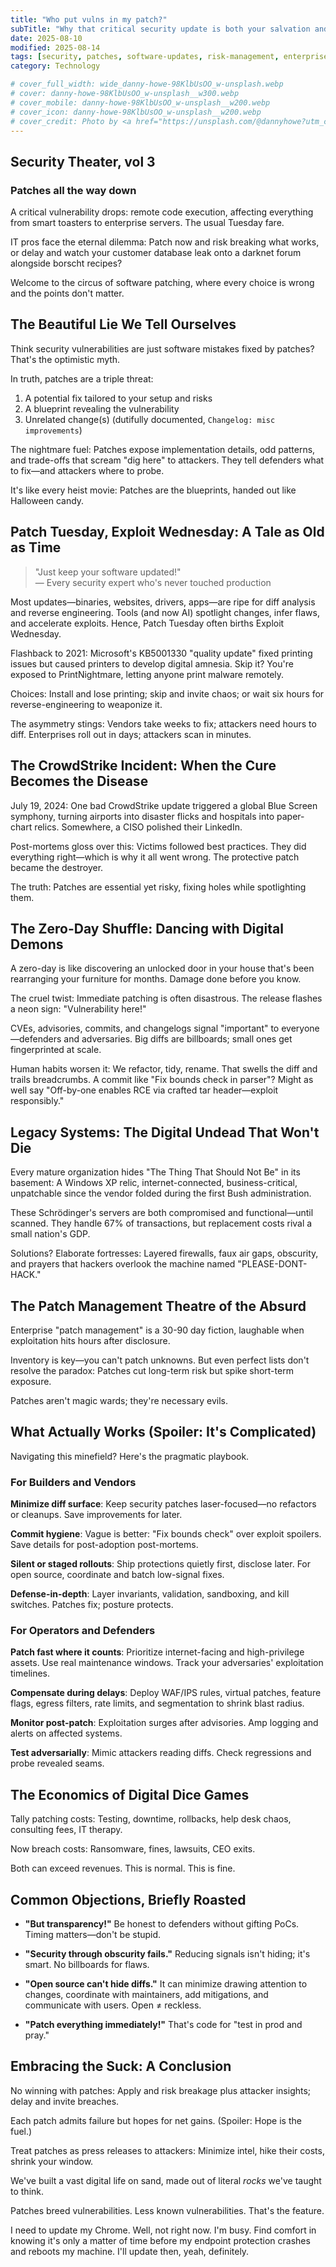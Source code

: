 ```yaml
---
title: "Who put vulns in my patch?"
subTitle: "Why that critical security update is both your salvation and your potential downfall"
date: 2025-08-10
modified: 2025-08-14
tags: [security, patches, software-updates, risk-management, enterprise-it]
category: Technology

# cover_full_width: wide_danny-howe-98KlbUsOO_w-unsplash.webp
# cover: danny-howe-98KlbUsOO_w-unsplash__w300.webp
# cover_mobile: danny-howe-98KlbUsOO_w-unsplash__w200.webp
# cover_icon: danny-howe-98KlbUsOO_w-unsplash__w200.webp
# cover_credit: Photo by <a href="https://unsplash.com/@dannyhowe?utm_content=creditCopyText&utm_medium=referral&utm_source=unsplash">Danny Howe</a> on <a href="https://unsplash.com/photos/red-and-white-neon-light-signage-98KlbUsOO_w?utm_content=creditCopyText&utm_medium=referral&utm_source=unsplash">Unsplash</a>
---
```


## Security Theater, vol 3

### Patches all the way down

A critical vulnerability drops: remote code execution, affecting everything from smart toasters to enterprise servers. The usual Tuesday fare.

IT pros face the eternal dilemma: Patch now and risk breaking what works, or delay and watch your customer database leak onto a darknet forum alongside borscht recipes?

Welcome to the circus of software patching, where every choice is wrong and the points don't matter.

## The Beautiful Lie We Tell Ourselves

Think security vulnerabilities are just software mistakes fixed by patches? That's the optimistic myth.

In truth, patches are a triple threat:

1. A potential fix tailored to your setup and risks
1. A blueprint revealing the vulnerability
1. Unrelated change(s) (dutifully documented, `Changelog: misc improvements`)

The nightmare fuel: Patches expose implementation details, odd patterns, and trade-offs that scream "dig here" to attackers. They tell defenders what to fix—and attackers where to probe.

It's like every heist movie: Patches are the blueprints, handed out like Halloween candy.

## Patch Tuesday, Exploit Wednesday: A Tale as Old as Time

> "Just keep your software updated!"  
> — Every security expert who's never touched production

Most updates—binaries, websites, drivers, apps—are ripe for diff analysis and reverse engineering. Tools (and now AI) spotlight changes, infer flaws, and accelerate exploits. Hence, Patch Tuesday often births Exploit Wednesday.

Flashback to 2021: Microsoft's KB5001330 "quality update" fixed printing issues but caused printers to develop digital amnesia. Skip it? You're exposed to PrintNightmare, letting anyone print malware remotely.

Choices: Install and lose printing; skip and invite chaos; or wait six hours for reverse-engineering to weaponize it.

The asymmetry stings: Vendors take weeks to fix; attackers need hours to diff. Enterprises roll out in days; attackers scan in minutes.

## The CrowdStrike Incident: When the Cure Becomes the Disease

July 19, 2024: One bad CrowdStrike update triggered a global Blue Screen symphony, turning airports into disaster flicks and hospitals into paper-chart relics. Somewhere, a CISO polished their LinkedIn.

Post-mortems gloss over this: Victims followed best practices. They did everything right—which is why it all went wrong. The protective patch became the destroyer.

The truth: Patches are essential yet risky, fixing holes while spotlighting them.

## The Zero-Day Shuffle: Dancing with Digital Demons

A zero-day is like discovering an unlocked door in your house that's been rearranging your furniture for months. Damage done before you know.

The cruel twist: Immediate patching is often disastrous. The release flashes a neon sign: "Vulnerability here!"

CVEs, advisories, commits, and changelogs signal "important" to everyone—defenders and adversaries. Big diffs are billboards; small ones get fingerprinted at scale.

Human habits worsen it: We refactor, tidy, rename. That swells the diff and trails breadcrumbs. A commit like "Fix bounds check in parser"? Might as well say "Off-by-one enables RCE via crafted tar header—exploit responsibly."

## Legacy Systems: The Digital Undead That Won't Die

Every mature organization hides "The Thing That Should Not Be" in its basement: A Windows XP relic, internet-connected, business-critical, unpatchable since the vendor folded during the first Bush administration.

These Schrödinger's servers are both compromised and functional—until scanned. They handle 67% of transactions, but replacement costs rival a small nation's GDP.

Solutions? Elaborate fortresses: Layered firewalls, faux air gaps, obscurity, and prayers that hackers overlook the machine named "PLEASE-DONT-HACK."

## The Patch Management Theatre of the Absurd

Enterprise "patch management" is a 30-90 day fiction, laughable when exploitation hits hours after disclosure.

Inventory is key—you can't patch unknowns. But even perfect lists don't resolve the paradox: Patches cut long-term risk but spike short-term exposure.

Patches aren't magic wards; they're necessary evils.

## What Actually Works (Spoiler: It's Complicated)

Navigating this minefield? Here's the pragmatic playbook.

### For Builders and Vendors

**Minimize diff surface**: Keep security patches laser-focused—no refactors or cleanups. Save improvements for later.

**Commit hygiene**: Vague is better: "Fix bounds check" over exploit spoilers. Save details for post-adoption post-mortems.

**Silent or staged rollouts**: Ship protections quietly first, disclose later. For open source, coordinate and batch low-signal fixes.

**Defense-in-depth**: Layer invariants, validation, sandboxing, and kill switches. Patches fix; posture protects.

### For Operators and Defenders

**Patch fast where it counts**: Prioritize internet-facing and high-privilege assets. Use real maintenance windows. Track your adversaries' exploitation timelines.

**Compensate during delays**: Deploy WAF/IPS rules, virtual patches, feature flags, egress filters, rate limits, and segmentation to shrink blast radius.

**Monitor post-patch**: Exploitation surges after advisories. Amp logging and alerts on affected systems.

**Test adversarially**: Mimic attackers reading diffs. Check regressions and probe revealed seams.

## The Economics of Digital Dice Games

Tally patching costs: Testing, downtime, rollbacks, help desk chaos, consulting fees, IT therapy.

Now breach costs: Ransomware, fines, lawsuits, CEO exits.

Both can exceed revenues. This is normal. This is fine.

## Common Objections, Briefly Roasted

- **"But transparency!"** Be honest to defenders without gifting PoCs. Timing matters—don't be stupid.

- **"Security through obscurity fails."** Reducing signals isn't hiding; it's smart. No billboards for flaws.

- **"Open source can't hide diffs."** It can minimize drawing attention to changes, coordinate with maintainers, add mitigations, and communicate with users. Open ≠ reckless.

- **"Patch everything immediately!"** That's code for "test in prod and pray."

## Embracing the Suck: A Conclusion

No winning with patches: Apply and risk breakage plus attacker insights; delay and invite breaches.

Each patch admits failure but hopes for net gains. (Spoiler: Hope is the fuel.)

Treat patches as press releases to attackers: Minimize intel, hike their costs, shrink your window.

We've built a vast digital life on sand, made out of literal _rocks_ we've taught to think.

Patches breed vulnerabilities. Less known vulnerabilities. That's the feature.

I need to update my Chrome. Well, not right now. I'm busy. Find comfort in knowing it's only a matter of time before my endpoint protection crashes and reboots my machine. I'll update then, yeah, definitely.
